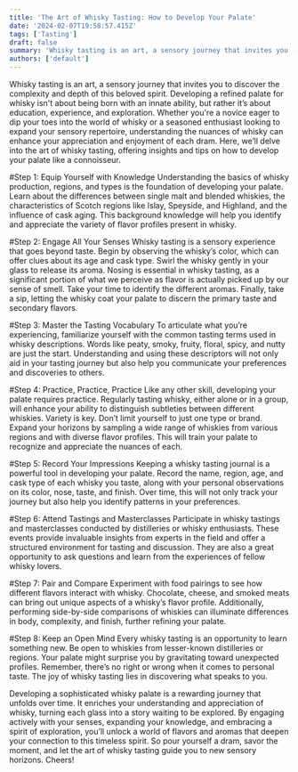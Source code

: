 ```yaml
---
title: 'The Art of Whisky Tasting: How to Develop Your Palate'
date: '2024-02-07T19:58:57.415Z'
tags: ['Tasting']
draft: false
summary: 'Whisky tasting is an art, a sensory journey that invites you to discover the complexity and depth of this beloved spirit.'
authors: ['default']
---
```


Whisky tasting is an art, a sensory journey that invites you to discover the complexity and depth of this beloved spirit. Developing a refined palate for whisky isn't about being born with an innate ability, but rather it’s about education, experience, and exploration. Whether you're a novice eager to dip your toes into the world of whisky or a seasoned enthusiast looking to expand your sensory repertoire, understanding the nuances of whisky can enhance your appreciation and enjoyment of each dram. Here, we’ll delve into the art of whisky tasting, offering insights and tips on how to develop your palate like a connoisseur.

#Step 1: Equip Yourself with Knowledge
Understanding the basics of whisky production, regions, and types is the foundation of developing your palate. Learn about the differences between single malt and blended whiskies, the characteristics of Scotch regions like Islay, Speyside, and Highland, and the influence of cask aging. This background knowledge will help you identify and appreciate the variety of flavor profiles present in whisky.

#Step 2: Engage All Your Senses
Whisky tasting is a sensory experience that goes beyond taste. Begin by observing the whisky’s color, which can offer clues about its age and cask type. Swirl the whisky gently in your glass to release its aroma. Nosing is essential in whisky tasting, as a significant portion of what we perceive as flavor is actually picked up by our sense of smell. Take your time to identify the different aromas. Finally, take a sip, letting the whisky coat your palate to discern the primary taste and secondary flavors.

#Step 3: Master the Tasting Vocabulary
To articulate what you’re experiencing, familiarize yourself with the common tasting terms used in whisky descriptions. Words like peaty, smoky, fruity, floral, spicy, and nutty are just the start. Understanding and using these descriptors will not only aid in your tasting journey but also help you communicate your preferences and discoveries to others.

#Step 4: Practice, Practice, Practice
Like any other skill, developing your palate requires practice. Regularly tasting whisky, either alone or in a group, will enhance your ability to distinguish subtleties between different whiskies. Variety is key. Don’t limit yourself to just one type or brand. Expand your horizons by sampling a wide range of whiskies from various regions and with diverse flavor profiles. This will train your palate to recognize and appreciate the nuances of each.

#Step 5: Record Your Impressions
Keeping a whisky tasting journal is a powerful tool in developing your palate. Record the name, region, age, and cask type of each whisky you taste, along with your personal observations on its color, nose, taste, and finish. Over time, this will not only track your journey but also help you identify patterns in your preferences.

#Step 6: Attend Tastings and Masterclasses
Participate in whisky tastings and masterclasses conducted by distilleries or whisky enthusiasts. These events provide invaluable insights from experts in the field and offer a structured environment for tasting and discussion. They are also a great opportunity to ask questions and learn from the experiences of fellow whisky lovers.

#Step 7: Pair and Compare
Experiment with food pairings to see how different flavors interact with whisky. Chocolate, cheese, and smoked meats can bring out unique aspects of a whisky’s flavor profile. Additionally, performing side-by-side comparisons of whiskies can illuminate differences in body, complexity, and finish, further refining your palate.

#Step 8: Keep an Open Mind
Every whisky tasting is an opportunity to learn something new. Be open to whiskies from lesser-known distilleries or regions. Your palate might surprise you by gravitating toward unexpected profiles. Remember, there’s no right or wrong when it comes to personal taste. The joy of whisky tasting lies in discovering what speaks to you.

Developing a sophisticated whisky palate is a rewarding journey that unfolds over time. It enriches your understanding and appreciation of whisky, turning each glass into a story waiting to be explored. By engaging actively with your senses, expanding your knowledge, and embracing a spirit of exploration, you’ll unlock a world of flavors and aromas that deepen your connection to this timeless spirit. So pour yourself a dram, savor the moment, and let the art of whisky tasting guide you to new sensory horizons. Cheers!
